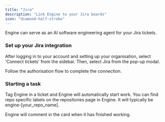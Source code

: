 ```yaml
---
title: "Jira"
description: "Link Engine to your Jira boards"
icon: "diamond-half-stroke"
---
```


Engine can serve as an AI software engineering agent for your Jira tickets.

### **Set up your Jira integration**

After logging in to your account and setting up your organisation, select 'Connect tickets' from the sidebar. Then, select Jira from the pop-up modal.

Follow the authorisation flow to complete the connection.

### **Starting a task**

Tag Engine in a ticket and Engine will automatically start work. You can find repo specific labels on the repositories page in Engine. It will typically be engine-[your_repo_name].

Engine will comment in the card when it has finished working.